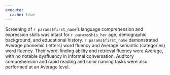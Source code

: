 ```yaml
---
execute:
  cache: true
---
```


Screening of `r params$first_name`'s language comprehension and expression skills was
intact for `r params$his_her` age, demographic background, and educational history.
`r params$first_name` demonstrated Average phonemic (letters) word fluency and
Average semantic (categories) word fluency. Their word-finding ability and
retrieval fluency were Average, with no notable dysfluency in informal
conversation. Auditory comprehension and rapid reading and color naming tasks
were also performed at an Average level.

<!-- glue -->
